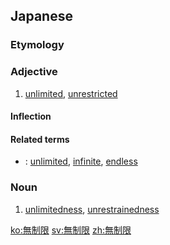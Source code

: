 ==Japanese==
{{ja-kanjitab|む|せい|げん|yomi=on}}

===Etymology===
{{prefix|無|制限|lang=ja|t1=non-, un-|t2=limit, restriction|sort=せいげん}}

===Adjective===
{{ja-adj|infl=na|むせいげん}}

# [[unlimited]], [[unrestricted]]

====Inflection====
{{ja-na|むせいげん}}

====Related terms====
* {{ja-r|無限|むげん}}: [[unlimited]], [[infinite]], [[endless]]

===Noun===
{{ja-noun|むせいげん}}

# [[unlimitedness]], [[unrestrainedness]]

[[ko:無制限]]
[[sv:無制限]]
[[zh:無制限]]
